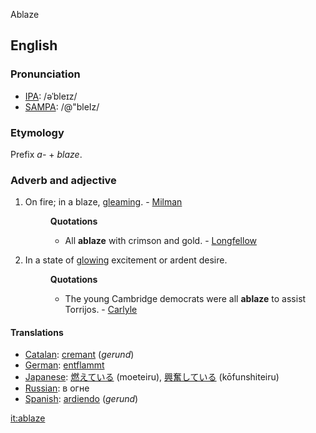 Ablaze

==English==

===Pronunciation===
*[[w:IPA|IPA]]: /əˈbleɪz/
*[[w:SAMPA|SAMPA]]: /@"bleIz/
===Etymology===
Prefix ''a-'' + ''blaze''.
===Adverb and adjective===
#On fire; in a blaze, [[gleaming]]. - [[Milman]]
#:'''Quotations'''
#:*All '''ablaze''' with crimson and gold. - [[Longfellow]]
#In a state of [[glowing]] excitement or ardent desire.
#:'''Quotations'''
#:*The young Cambridge democrats were all '''ablaze''' to assist Torrijos. - [[Carlyle]]


====Translations====
*[[Catalan]]: [[cremant]] (''gerund'')
*[[German]]: [[entflammt]]
*[[Japanese]]: [[燃えている]] (moeteiru), [[興奮している]] (kōfunshiteiru)
*[[Russian]]: в огне
*[[Spanish]]: [[ardiendo]] (''gerund'')


[[it:ablaze]]